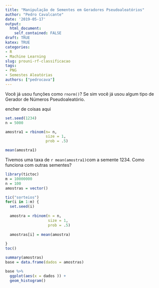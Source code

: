 ```yaml
---
title: "Manipulação de Sementes em Geradores Pseudoaleatórios"
author: "Pedro Cavalcante"
date: '2019-05-17'
output:
  html_document:
    self_contained: FALSE
draft: TRUE
katex: TRUE
categories:
- R
- Machine Learning
slug: prouni-rf-classificacao
tags:
- PNG
- Semestes Aleatórias
authors: ["pedrocava"]
---
```


Você já usou funções como ``rnorm()``? Se sim você já usou algum tipo de Gerador de Números Pseudoaleatório.

encher de coisas aqui




```R
set.seed(1234)
n = 5000

amostra1 = rbinom(n= n,
                  size = 1,
                  prob = .5)

mean(amostra1)
```

Tivemos uma taxa de ```r mean(amostra1)```com a semente $1234$. Como funciona com outras sementes? 

```R
library(tictoc)
m = 10000000
n = 100
amostras = vector()

tic("sorteios")
for(i in 1:m) {
  set.seed(i)
  
  amostra = rbinom(n = n,
                   size = 1,
                   prob = .5)
  
  amostras[i] = mean(amostra)
    
}
toc()

summary(amostras)
base = data.frame(dados = amostras) 

base %>%
  ggplot(aes(x = dados )) +
  geom_histogram()
```

